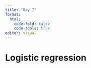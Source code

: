 ```yaml
---
title: "Day 7"
format: 
  html:
    code-fold: false
    code-tools: true
editor: visual
---
```


# Logistic regression 
